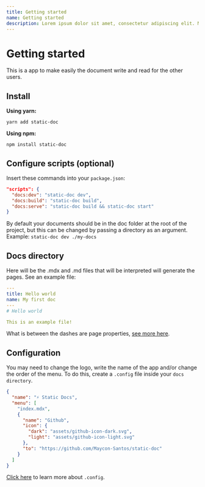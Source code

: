 ```yaml
---
title: Getting started
name: Getting started
description: Lorem ipsum dolor sit amet, consectetur adipiscing elit. Morbi ultricies rutrum maximus.
---
```



# Getting started

This is a app to make easily the document write and read for the other users.

## Install

**Using yarn:**

```shell
yarn add static-doc
```

**Using npm:**

```shell
npm install static-doc
```

## Configure scripts (optional)

Insert these commands into your `package.json`:

```json
"scripts": {
  "docs:dev": "static-doc dev",
  "docs:build": "static-doc build",
  "docs:serve": "static-doc build && static-doc start"
}
```

By default your documents should be in the doc folder at the root of the project, but this can be changed by passing a directory as an argument. Example: `static-doc dev ./my-docs`

## Docs directory

Here will be the .mdx and .md files that will be interpreted will generate the pages. See an example file:

```yaml
---
title: Hello world
name: My first doc
---
# Hello world

This is an example file!
```

What is between the dashes are page properties, [see more here](/page-properties).

## Configuration

You may need to change the logo, write the name of the app and/or change the order of the menu. To do this, create a `.config` file inside your `docs directory`.

```json
{
  "name": "⚡ Static Docs",
  "menu": [
    "index.mdx",
    {
      "name": "Github",
      "icon": {
        "dark": "assets/github-icon-dark.svg",
        "light": "assets/github-icon-light.svg"
      },
      "to": "https://github.com/Maycon-Santos/static-doc"
    }
  ]
}
```

[Click here](/configuration) to learn more about `.config`.
